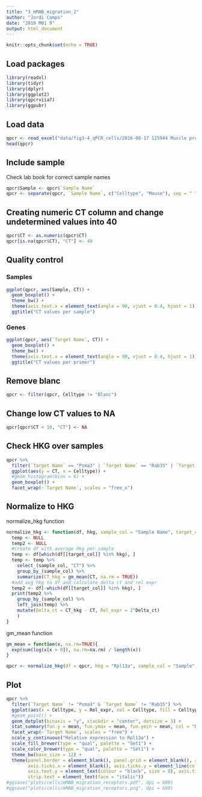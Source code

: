 ```yaml
---
title: "3_mMAB_migration_2"
author: "Jordi Camps"
date: "2019 M01 9"
output: html_document
---
```


```r
knitr::opts_chunk$set(echo = TRUE)
```

## Load packages
```r
library(readxl)
library(tidyr)
library(dplyr)
library(ggplot2)
library(qpcrviia7)
library(ggpubr)
```

## Load data
```r
qpcr <- read_excel("data/fig3-4_qPCR_cells/2016-08-17 125944 Muscle progenitors migration2-ViiA7-export.xls", sheet = 1, col_names = TRUE, skip = 35)
head(qpcr)
```

## Include sample
Check lab book for correct sample names
```r
qpcr$Sample <- qpcr$`Sample Name`
qpcr <- separate(qpcr, `Sample Name`, c("Celltype", "Mouse"), sep = " ")
```

## Creating numeric CT column and change undetermined values into 40
```r
qpcr$CT <- as.numeric(qpcr$CT)
qpcr[is.na(qpcr$CT), "CT"] <- 40
```

## Quality control
### Samples
```r
ggplot(qpcr, aes(Sample, CT)) +
  geom_boxplot() +
  theme_bw() +
  theme(axis.text.x = element_text(angle = 90, vjust = 0.4, hjust = 1)) +
  ggtitle("CT values per sample")
```

### Genes
```r
ggplot(qpcr, aes(`Target Name`, CT)) +
  geom_boxplot() +
  theme_bw() +
  theme(axis.text.x = element_text(angle = 90, vjust = 0.4, hjust = 1)) +
  ggtitle("CT values per primer")
```

## Remove blanc
```r
qpcr <- filter(qpcr, Celltype != "Blanc")
```

## Change low CT values to NA
```r
qpcr[qpcr$CT < 10, "CT"] <- NA
```

## Check HKG over samples
```r
qpcr %>%
  filter(`Target Name` == "Psma3" | `Target Name` == "Rab35" | `Target Name` == "Rpl13a") %>%
  ggplot(aes(y = CT, x = Celltype)) +
  #geom_histogram(bins = 6) +
  geom_boxplot() +  
  facet_wrap(~`Target Name`, scales = "free_x")
```

## Normalize to HKG
normalize_hkg function
```r
normalize_hkg <- function(df, hkg, sample_col = "Sample Name", target_col = "Target Name") {
  temp <- NULL
  temp2 <- NULL
  #create df with average hkg per sample
  temp <- df[which(df[[target_col]] %in% hkg), ]
  temp <- temp %>%
    select_(sample_col, "CT") %>%
    group_by_(sample_col) %>%
    summarize(CT_hkg = gm_mean(CT, na.rm = TRUE))
  #add avg hkg to df and calculate delta ct and rel expr
  temp2 <- df[-which(df[[target_col]] %in% hkg), ]
  print(temp2 %>%
    group_by_(sample_col) %>%
    left_join(temp) %>%
    mutate(Delta_ct = CT_hkg - CT, Rel_expr = 2^Delta_ct)
    )
}
```

gm_mean function
```r
gm_mean = function(x, na.rm=TRUE){
  exp(sum(log(x[x > 0]), na.rm=na.rm) / length(x))
}
```

```r
qpcr <- normalize_hkg(df = qpcr, hkg = "Rpl13a", sample_col = "Sample", target_col = "Target Name")
```

## Plot
```r
qpcr %>%
  filter(`Target Name` != "Psma3" & `Target Name` != "Rab35") %>%
  ggplot(aes(x = Celltype, y = Rel_expr, col = Celltype, fill = Celltype)) +
  #geom_point() +
  geom_dotplot(binaxis = "y", stackdir = "center", dotsize = 3) +
  stat_summary(fun.y = mean, fun.ymax = mean, fun.ymin = mean, col = "black", geom = "Crossbar") +
  facet_wrap(~`Target Name`, scales = "free") +
  scale_y_continuous("Relative expression to Rpl13a") +
  scale_fill_brewer(type = "qual", palette = "Set1") +
  scale_color_brewer(type = "qual", palette = "Set1") +
  theme_bw(base_size = 12) +
  theme(panel.border = element_blank(), panel.grid = element_blank(), axis.line = element_line(colour = "black"), 
        axis.ticks.x = element_blank(), axis.ticks.y = element_line(colour = "black"), axis.text.x = element_blank(), 
        axis.text.y = element_text(colour = "black", size = 8), axis.title.x = element_blank(), strip.background = element_blank(),
        strip.text = element_text(face = "italic"))
#ggsave("plots/cells/mMAB_migration_receptors.pdf", dpi = 600)
#ggsave("plots/cells/mMAB_migration_receptors.png", dpi = 600)
```